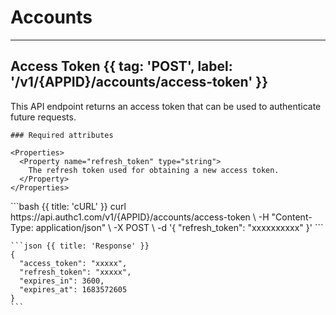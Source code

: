 
# Accounts

---

## Access Token {{ tag: 'POST', label: '/v1/{APPID}/accounts/access-token' }}

<Row>
  <Col>
    This API endpoint returns an access token that can be used to authenticate future requests.

    ### Required attributes

    <Properties>
      <Property name="refresh_token" type="string">
        The refresh token used for obtaining a new access token.
      </Property>
    </Properties>
  </Col>

  <Col sticky>
    <CodeGroup title="Request" tag="POST" label="/v1/{APPID}/accounts/access-token">
        ```bash {{ title: 'cURL' }}
        curl https://api.authc1.com/v1/{APPID}/accounts/access-token \
          -H "Content-Type: application/json" \
          -X POST \
          -d '{
            "refresh_token": "xxxxxxxxxx"
          }'
        ```
    </CodeGroup>

    ```json {{ title: 'Response' }}
    {
      "access_token": "xxxxx",
      "refresh_token": "xxxxx",
      "expires_in": 3600,
      "expires_at": 1683572605
    }
    ```
  </Col>
</Row>